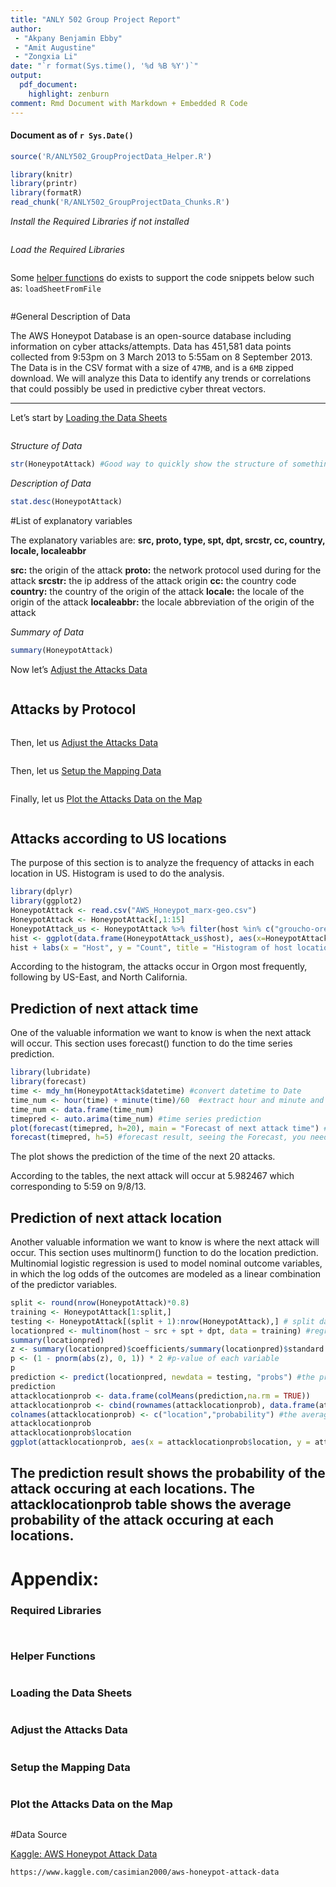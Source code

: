 ```yaml
---
title: "ANLY 502 Group Project Report"
author:
 - "Akpany Benjamin Ebby"
 - "Amit Augustine"
 - "Zongxia Li"
date: "`r format(Sys.time(), '%d %B %Y')`"
output:
  pdf_document:
    highlight: zenburn
comment: Rmd Document with Markdown + Embedded R Code
---
```


#### Document as of `r Sys.Date()`

```r

source('R/ANLY502_GroupProjectData_Helper.R')

```

```r

library(knitr)
library(printr)
library(formatR)
read_chunk('R/ANLY502_GroupProjectData_Chunks.R')

```

*Install the Required Libraries if not installed*
```r
```

*Load the Required Libraries*
```r
```

Some [helper functions] do exists to support the code snippets below such as: ```loadSheetFromFile```

```r
```

#General Description of Data

The AWS Honeypot Database is an open-source database including information on cyber attacks/attempts.
Data has 451,581 data points collected from 9:53pm on 3 March 2013 to 5:55am on 8 September 2013.
The Data is in the CSV format with a size of ```47MB```, and is a ```6MB``` zipped download.
We will analyze this Data to identify any trends or correlations that could possibly be used in predictive cyber threat vectors.

---

Let's start by [Loading the Data Sheets]

```r
```

*Structure of Data*

```r
str(HoneypotAttack) #Good way to quickly show the structure of something
```

*Description of Data*

```r
stat.desc(HoneypotAttack)
```

#List of explanatory variables

The explanatory variables are:	**src,	proto, type, spt, dpt, srcstr, cc, country, locale, localeabbr**

__src:__ the origin of the attack
__proto:__ the network protocol used during for the attack
__srcstr:__ the ip address of the attack origin
__cc:__ the country code
__country:__ the country of the origin of the attack
__locale:__ the locale of the origin of the attack
__localeabbr:__ the locale abbreviation of the origin of the attack

*Summary of Data*

```r
summary(HoneypotAttack)
```

Now let's [Adjust the Attacks Data]
```r
```

## Attacks by Protocol

```r
```

Then, let us [Adjust the Attacks Data]

```r
```

Then, let us [Setup the Mapping Data]

```r
```

Finally, let us [Plot the Attacks Data on the Map]

```r
``` 

## Attacks according to US locations

The purpose of this section is to analyze the frequency of attacks in each location in US. Histogram is used to do the analysis.
```r
library(dplyr)
library(ggplot2)
HoneypotAttack <- read.csv("AWS_Honeypot_marx-geo.csv")
HoneypotAttack <- HoneypotAttack[,1:15]
HoneypotAttack_us <- HoneypotAttack %>% filter(host %in% c("groucho-oregon","groucho-us-east", "groucho-norcal"))
hist <- ggplot(data.frame(HoneypotAttack_us$host), aes(x=HoneypotAttack_us$host)) +  geom_bar()
hist + labs(x = "Host", y = "Count", title = "Histogram of host locations in US") #Histogram of attacks according to US locations
```
According to the histogram, the attacks occur in Orgon most frequently, following by US-East, and North California.

## Prediction of next attack time

One of the valuable information we want to know is when the next attack will occur. This section uses forecast() function to do the time series prediction. 

```r
library(lubridate)
library(forecast)
time <- mdy_hm(HoneypotAttack$datetime) #convert datetime to Date
time_num <- hour(time) + minute(time)/60  #extract hour and minute and convert it to numeric
time_num <- data.frame(time_num)
timepred <- auto.arima(time_num) #time series prediction
plot(forecast(timepred, h=20), main = "Forecast of next attack time") #plot of forecast result
forecast(timepred, h=5) #forecast result, seeing the Forecast, you need to convert the numeric to Date. eg 5.982467 is 5:59. Therefore, the next attack will be at 5:59
```
The plot shows the prediction of the time of the next 20 attacks.

According to the tables, the next attack will occur at 5.982467 which corresponding to 5:59 on 9/8/13. 

## Prediction of next attack location

Another valuable information we want to know is where the next attack will occur. This section uses multinorm() function to do the location prediction. Multinomial logistic regression is used to model nominal outcome variables, in which the log odds of the outcomes are modeled as a linear combination of the predictor variables. 
```r
split <- round(nrow(HoneypotAttack)*0.8)
training <- HoneypotAttack[1:split,]
testing <- HoneypotAttack[(split + 1):nrow(HoneypotAttack),] # split data into train data and test data
locationpred <- multinom(host ~ src + spt + dpt, data = training) #regression model
summary(locationpred)
z <- summary(locationpred)$coefficients/summary(locationpred)$standard.errors
p <- (1 - pnorm(abs(z), 0, 1)) * 2 #p-value of each variable
p
prediction <- predict(locationpred, newdata = testing, "probs") #the prediction result shows the probability of the attack occuring at each locations
prediction
attacklocationprob <- data.frame(colMeans(prediction,na.rm = TRUE))
attacklocationprob <- cbind(rownames(attacklocationprob), data.frame(attacklocationprob, row.names=NULL))
colnames(attacklocationprob) <- c("location","probability") #the average probability of the attack occuring at each locations
attacklocationprob
attacklocationprob$location
ggplot(attacklocationprob, aes(x = attacklocationprob$location, y = attacklocationprob$probability)) + geom_boxplot()
```
The prediction result shows the probability of the attack occuring at each locations. The attacklocationprob table shows the average probability of the attack occuring at each locations.
---

# Appendix:

### Required Libraries

```r
```

```r
```

### Helper Functions

```r
```

### Loading the Data Sheets

```r
```

### Adjust the Attacks Data

```r
```

### Setup the Mapping Data

```r
```

### Plot the Attacks Data on the Map

```r
```

#Data Source

[Kaggle: AWS Honeypot Attack Data](https://www.kaggle.com/casimian2000/aws-honeypot-attack-data)
```
https://www.kaggle.com/casimian2000/aws-honeypot-attack-data
```
